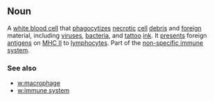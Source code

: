 ==Noun==

A [[white blood cell]] that [[phagocytize]]s [[necrotic]] [[cell]] [[debris]] and [[foreign]] material, including [[virus]]es, [[bacteria]], and [[tattoo]] [[ink]].  It [[present]]s foreign [[antigen]]s on [[MHC II]] to [[lymphocyte]]s.  Part of the [[non-specific immune system]].

===See also===
*[[w:macrophage]]
*[[w:immune system]]